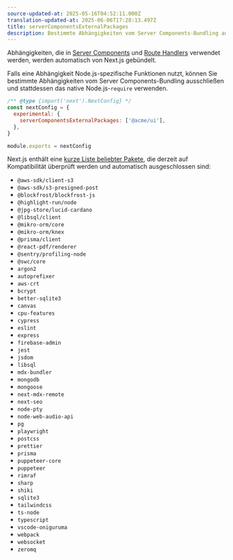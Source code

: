 ```yaml
---
source-updated-at: 2025-05-16T04:52:11.000Z
translation-updated-at: 2025-06-06T17:28:13.497Z
title: serverComponentsExternalPackages
description: Bestimmte Abhängigkeiten vom Server Components-Bundling ausschließen und native Node.js-`require` verwenden.
---
```


Abhängigkeiten, die in [Server Components](/docs/app/building-your-application/rendering/server-components) und [Route Handlers](/docs/app/building-your-application/routing/route-handlers) verwendet werden, werden automatisch von Next.js gebündelt.

Falls eine Abhängigkeit Node.js-spezifische Funktionen nutzt, können Sie bestimmte Abhängigkeiten vom Server Components-Bundling ausschließen und stattdessen das native Node.js-`require` verwenden.

```js filename="next.config.js"
/** @type {import('next').NextConfig} */
const nextConfig = {
  experimental: {
    serverComponentsExternalPackages: ['@acme/ui'],
  },
}

module.exports = nextConfig
```

Next.js enthält eine [kurze Liste beliebter Pakete](https://github.com/vercel/next.js/blob/canary/packages/next/src/lib/server-external-packages.json), die derzeit auf Kompatibilität überprüft werden und automatisch ausgeschlossen sind:

- `@aws-sdk/client-s3`
- `@aws-sdk/s3-presigned-post`
- `@blockfrost/blockfrost-js`
- `@highlight-run/node`
- `@jpg-store/lucid-cardano`
- `@libsql/client`
- `@mikro-orm/core`
- `@mikro-orm/knex`
- `@prisma/client`
- `@react-pdf/renderer`
- `@sentry/profiling-node`
- `@swc/core`
- `argon2`
- `autoprefixer`
- `aws-crt`
- `bcrypt`
- `better-sqlite3`
- `canvas`
- `cpu-features`
- `cypress`
- `eslint`
- `express`
- `firebase-admin`
- `jest`
- `jsdom`
- `libsql`
- `mdx-bundler`
- `mongodb`
- `mongoose`
- `next-mdx-remote`
- `next-seo`
- `node-pty`
- `node-web-audio-api`
- `pg`
- `playwright`
- `postcss`
- `prettier`
- `prisma`
- `puppeteer-core`
- `puppeteer`
- `rimraf`
- `sharp`
- `shiki`
- `sqlite3`
- `tailwindcss`
- `ts-node`
- `typescript`
- `vscode-oniguruma`
- `webpack`
- `websocket`
- `zeromq`